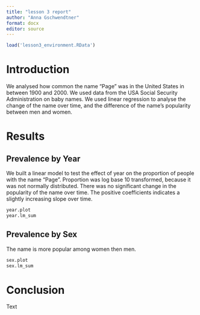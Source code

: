 ```yaml
---
title: "lesson 3 report"
author: "Anna Gschwendtner"
format: docx
editor: source
---
```


```r
load('lesson3_environment.RData')
```

# Introduction

We analysed how common the name "Page" was in the United States in between 1900 and
2000. We used data from the USA Social Security Administration on baby names. 
We used linear regression to analyse the change of the name over time, and the 
difference of the name's popularity between men and women. 

# Results

## Prevalence by Year

We built a linear model to test the effect of year on the proportion of people 
with the name "Page". Proportion was log base 10 transformed, because it was 
not normally distributed. 
There was no significant change in the popularity of the name over time. The
positive coefficients indicates a slightly increasing slope over time. 

```r
year.plot
year.lm_sum
```


## Prevalence by Sex

The name is more popular among women then men. 

```r
sex.plot
sex.lm_sum
```


# Conclusion

Text